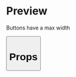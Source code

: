 

<Meta title="Button" />

# Preview

Buttons have a max width

<Preview>
  <Story name="24 - Primary button max width">
    <Button
      type="primary"
      onClick={action('clicked')}
      text="CTA CTA character limit 20-25"
    />
  </Story>
</Preview>

# Props

<Props of={Button} />
